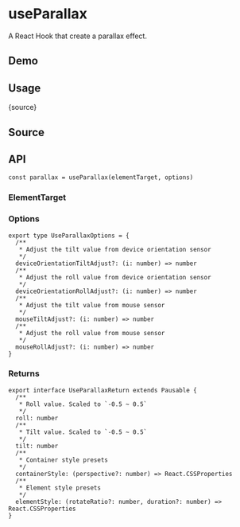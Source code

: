 # useParallax


<HooksType category="ProUtilities" pausable />

A React Hook that create a parallax effect.

## Demo


<App />

## Usage


<RawCode>{source}</RawCode>

## Source


<Source />

## API

```tsx
const parallax = useParallax(elementTarget, options)
```

### ElementTarget


<Tip type="target" />

### Options

```tsx
export type UseParallaxOptions = {
  /**
   * Adjust the tilt value from device orientation sensor
   */
  deviceOrientationTiltAdjust?: (i: number) => number
  /**
   * Adjust the roll value from device orientation sensor
   */
  deviceOrientationRollAdjust?: (i: number) => number
  /**
   * Adjust the tilt value from mouse sensor
   */
  mouseTiltAdjust?: (i: number) => number
  /**
   * Adjust the roll value from mouse sensor
   */
  mouseRollAdjust?: (i: number) => number
}
```

### Returns

<Tip type="pausable" />

```tsx
export interface UseParallaxReturn extends Pausable {
  /**
   * Roll value. Scaled to `-0.5 ~ 0.5`
   */
  roll: number
  /**
   * Tilt value. Scaled to `-0.5 ~ 0.5`
   */
  tilt: number
  /**
   * Container style presets
   */
  containerStyle: (perspective?: number) => React.CSSProperties
  /**
   * Element style presets
   */
  elementStyle: (rotateRatio?: number, duration?: number) => React.CSSProperties
}
```
